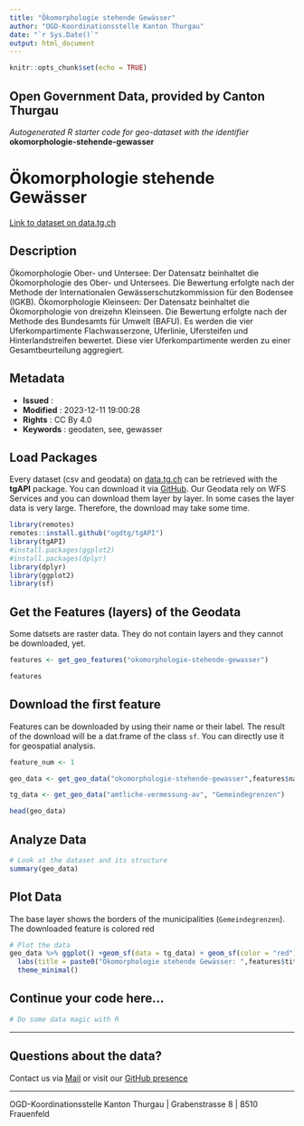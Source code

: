 ```yaml
---
title: "Ökomorphologie stehende Gewässer"
author: "OGD-Koordinationsstelle Kanton Thurgau"
date: "`r Sys.Date()`"
output: html_document
---
```


```r
knitr::opts_chunk$set(echo = TRUE)
```

## Open Government Data, provided by **Canton Thurgau**
*Autogenerated R starter code for geo-dataset with the identifier* **okomorphologie-stehende-gewasser**


# **Ökomorphologie stehende Gewässer**

[Link to dataset on data.tg.ch](https://data.tg.ch/explore/dataset/okomorphologie-stehende-gewasser/information/)

## Description

Ökomorphologie Ober- und Untersee: Der Datensatz beinhaltet die Ökomorphologie des Ober- und Untersees. Die Bewertung erfolgte nach der Methode der Internationalen Gewässerschutzkommission für den Bodensee (IGKB). Ökomorphologie Kleinseen: Der Datensatz beinhaltet die Ökomorphologie von dreizehn Kleinseen. Die Bewertung erfolgte nach der Methode des Bundesamts für Umwelt (BAFU). Es werden die vier Uferkompartimente Flachwasserzone, Uferlinie, Ufersteifen und Hinterlandstreifen bewertet. Diese vier Uferkompartimente werden zu einer Gesamtbeurteilung aggregiert.

## Metadata

- **Issued**                   : 
- **Modified**                 : 2023-12-11 19:00:28
- **Rights**                   : CC By 4.0
- **Keywords**                 : geodaten, see, gewasser

## Load Packages

Every dataset (csv and geodata) on [data.tg.ch](https://data.tg.ch/pages/start/) can be retrieved with the **tgAPI** package. You can download it via [GitHub](https://github.com/ogdtg/tgAPI). Our Geodata rely on WFS Services and you can download them layer by layer. In some cases the layer data is very large. Therefore, the download may take some time.

```r
library(remotes)
remotes::install.github("ogdtg/tgAPI")
library(tgAPI)
#install.packages(ggplot2)
#install.packages(dplyr)
library(dplyr)
library(ggplot2)
library(sf)

```


## Get the Features (layers) of the Geodata

Some datsets are raster data. They do not contain layers and they cannot be downloaded, yet.

```r
features <- get_geo_features("okomorphologie-stehende-gewasser")

features
```


## Download the first feature

Features can be downloaded by using their name or their label. The result of the download will be a dat.frame of the class `sf`. You can directly use it for geospatial analysis.

```r

feature_num <- 1

geo_data <- get_geo_data("okomorphologie-stehende-gewasser",features$name[feature_num])

tg_data <- get_geo_data("amtliche-vermessung-av", "Gemeindegrenzen")

head(geo_data)
```


## Analyze Data

```r

# Look at the dataset and its structure
summary(geo_data)

```


## Plot Data

The base layer shows the borders of the municipalities (`Gemeindegrenzen`). The downloaded feature is colored red

```r

# Plot the data
geo_data %>% ggplot() +geom_sf(data = tg_data) + geom_sf(color = "red") +
  labs(title = paste0("Ökomorphologie stehende Gewässer: ",features$title[feature_num])) +
  theme_minimal()

```


## Continue your code here...


```r
# Do some data magic with R
```

------------------------------------------------------------------------

## Questions about the data?

Contact us via [Mail](mailto:ogd@tg.ch) or visit our [GitHub presence](https://github.com/ogdtg)


------------------------------------------------------------------------

OGD-Koordinationsstelle Kanton Thurgau | Grabenstrasse 8 | 8510 Frauenfeld
